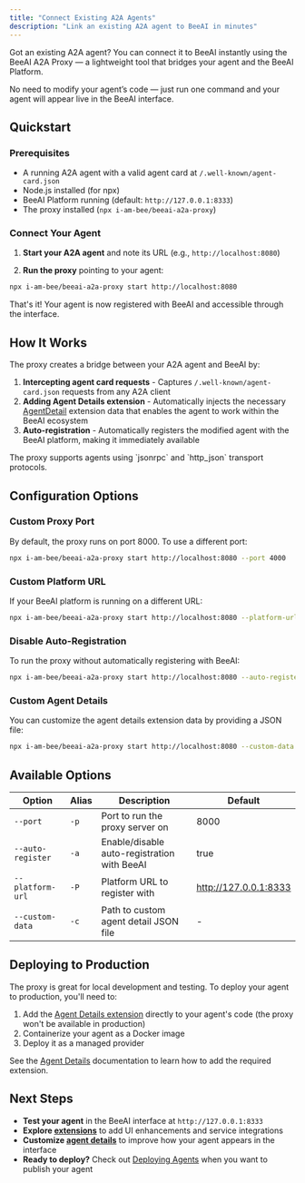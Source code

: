 ```yaml
---
title: "Connect Existing A2A Agents"
description: "Link an existing A2A agent to BeeAI in minutes"
---
```


Got an existing A2A agent? You can connect it to BeeAI instantly using the BeeAI A2A Proxy — a lightweight tool that bridges your agent and the BeeAI Platform.

No need to modify your agent’s code — just run one command and your agent will appear live in the BeeAI interface.

## Quickstart

### Prerequisites

- A running A2A agent with a valid agent card at `/.well-known/agent-card.json`
- Node.js installed (for npx)
- BeeAI Platform running (default: `http://127.0.0.1:8333`)
- The proxy installed (`npx i-am-bee/beeai-a2a-proxy`)

### Connect Your Agent

1. **Start your A2A agent** and note its URL (e.g., `http://localhost:8080`)

2. **Run the proxy** pointing to your agent:
```bash
npx i-am-bee/beeai-a2a-proxy start http://localhost:8080
```

That's it! Your agent is now registered with BeeAI and accessible through the interface.

## How It Works

The proxy creates a bridge between your A2A agent and BeeAI by:

1. **Intercepting agent card requests** - Captures `/.well-known/agent-card.json` requests from any A2A client
2. **Adding Agent Details extension** - Automatically injects the necessary [AgentDetail](/build-agents/agent-details) extension data that enables the agent to work within the BeeAI ecosystem
3. **Auto-registration** - Automatically registers the modified agent with the BeeAI platform, making it immediately available

<Note>
The proxy supports agents using `jsonrpc` and `http_json` transport protocols.
</Note>

## Configuration Options

### Custom Proxy Port

By default, the proxy runs on port 8000. To use a different port:
```bash
npx i-am-bee/beeai-a2a-proxy start http://localhost:8080 --port 4000
```

### Custom Platform URL

If your BeeAI platform is running on a different URL:
```bash
npx i-am-bee/beeai-a2a-proxy start http://localhost:8080 --platform-url http://localhost:9000
```

### Disable Auto-Registration

To run the proxy without automatically registering with BeeAI:
```bash
npx i-am-bee/beeai-a2a-proxy start http://localhost:8080 --auto-register false
```

### Custom Agent Details

You can customize the agent details extension data by providing a JSON file:
```bash
npx i-am-bee/beeai-a2a-proxy start http://localhost:8080 --custom-data ./my-agent-details.json
```

## Available Options

| Option | Alias | Description | Default |
|--------|-------|-------------|---------|
| `--port` | `-p` | Port to run the proxy server on | 8000 |
| `--auto-register` | `-a` | Enable/disable auto-registration with BeeAI | true |
| `--platform-url` | `-P` | Platform URL to register with | http://127.0.0.1:8333 |
| `--custom-data` | `-c` | Path to custom agent detail JSON file | - |

## Deploying to Production

The proxy is great for local development and testing. To deploy your agent to production, you'll need to:

1. Add the [Agent Details extension](/build-agents/agent-details) directly to your agent's code (the proxy won't be available in production)
2. Containerize your agent as a Docker image
3. Deploy it as a managed provider

See the [Agent Details](/build-agents/agent-details) documentation to learn how to add the required extension.

## Next Steps

- **Test your agent** in the BeeAI interface at `http://127.0.0.1:8333`
- **Explore [extensions](/concepts/extensions)** to add UI enhancements and service integrations
- **Customize [agent details](/build-agents/agent-details)** to improve how your agent appears in the interface
- **Ready to deploy?** Check out [Deploying Agents](/deploy-agents) when you want to publish your agent
